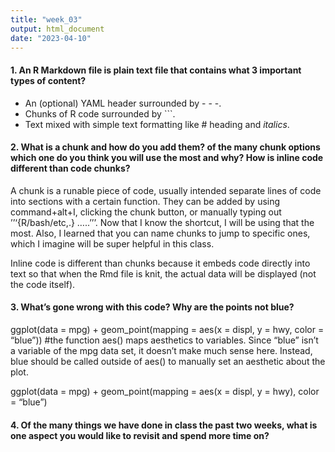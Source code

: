 ```yaml
---
title: "week_03"
output: html_document
date: "2023-04-10"
---
```


#### 1. An R Markdown file is plain text file that contains what 3 important types of content?

-   An (optional) YAML header surrounded by - - -.
-   Chunks of R code surrounded by \`\`\`.
-   Text mixed with simple text formatting like \# heading and *italics*.

#### 2. What is a chunk and how do you add them? of the many chunk options which one do you think you will use the most and why? How is inline code different than code chunks?

A chunk is a runable piece of code, usually intended separate lines of code into sections with a certain function. They can be added by using command+alt+I, clicking the chunk button, or manually typing out '''{R/bash/etc,.} .....'''. Now that I know the shortcut, I will be using that the most. Also, I learned that you can name chunks to jump to specific ones, which I imagine will be super helpful in this class.

Inline code is different than chunks because it embeds code directly into text so that when the Rmd file is knit, the actual data will be displayed (not the code itself).

#### 3. What's gone wrong with this code? Why are the points not blue?

ggplot(data = mpg) + 
  geom_point(mapping = aes(x = displ, y = hwy, color = "blue"))
#the function aes() maps aesthetics to variables. Since "blue" isn't a variable of the mpg data set, it doesn't make much sense here. Instead, blue should be called outside of aes() to manually set an aesthetic about the plot. 

ggplot(data = mpg) + 
  geom_point(mapping = aes(x = displ, y = hwy), color = "blue")


#### 4. Of the many things we have done in class the past two weeks, what is one aspect you would like to revisit and spend more time on?


